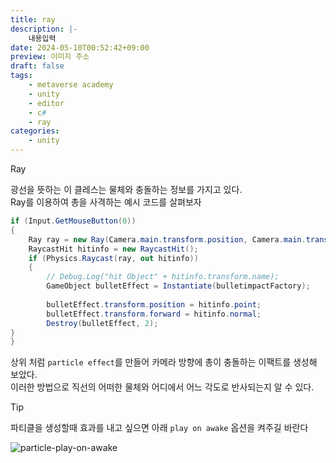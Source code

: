 ```yaml
---
title: ray
description: |-
    내용입력
date: 2024-05-10T00:52:42+09:00
preview: 이미지 주소
draft: false
tags:
    - metaverse academy
    - unity
    - editor
    - c#
    - ray
categories:
    - unity
---
```


Ray

광선을 뜻하는 이 클레스는 물체와 충돌하는 정보를 가지고 있다.\
Ray를 이용하여 총을 사격하는 예시 코드를 살펴보자

```c# 
if (Input.GetMouseButton(0))
{
    Ray ray = new Ray(Camera.main.transform.position, Camera.main.transform.forward);
    RaycastHit hitinfo = new RaycastHit();
    if (Physics.Raycast(ray, out hitinfo))
    {
        // Debug.Log("hit Object" + hitinfo.transform.name);
        GameObject bulletEffect = Instantiate(bulletimpactFactory);
        
        bulletEffect.transform.position = hitinfo.point;
        bulletEffect.transform.forward = hitinfo.normal;
        Destroy(bulletEffect, 2);
}
}
```

상위 처럼 ```particle effect```를 만들어 카메라 방향에 총이 충돌하는 이팩트를 생성해 보았다.\
이러한 방법으로 직선의 어떠한 물체와 어디에서 어느 각도로 반사되는지 알 수 있다.

> [!TIP]
> 파티클을 생성할때 효과를 내고 싶으면 아래 ```play on awake``` 옵션을 켜주길 바란다

![particle-play-on-awake](./assets/particle-play-on-awake.png)
